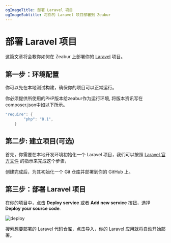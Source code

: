 ```yaml
---
ogImageTitle: 部署 Laravel 项目
ogImageSubtitle: 将你的 Laravel 项目部署到 Zeabur
---
```


# 部署 Laravel 项目

这篇文章将会教你如何在 Zeabur 上部署你的 [Laravel](https://laravel.com/) 项目。

## 第一步：环境配置

你可以先在本地测试构建，确保你的项目可以正常运行。

你必须提供所使用的PHP版本给zeabur作为运行环境, 将版本资讯写在composer.json中如以下所示。

```groovy
"require": {
        "php": "8.1",
    }
```

## 第二步: 建立项目(可选)

首先，你需要在本地开发环境初始化一个 Laravel 项目，我们可以按照 [Laravel 官方文件](https://laravel.com/docs/9.x) 的指示来完成这个步骤，

创建完成后，为其初始化一个 Git 仓库并部署到你的 GitHub 上。

## 第三步：部署 Laravel 项目

在你的项目中，点击 **Deploy service** 或者 **Add new service** 按钮，选择 **Deploy your source code**.

![deploy](/framework/deploy.png)

搜索想要部署的 Laravel 代码仓库，点击导入，你的 Laravel 应用就将自动开始部署。
